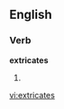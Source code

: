 
==English==

===Verb===
'''extricates'''

# {{third-person singular of|[[extricate]]}}

[[vi:extricates]]